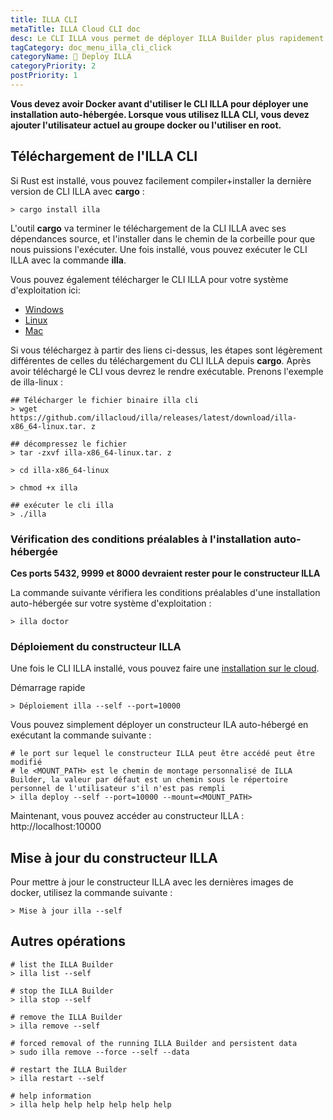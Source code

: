 ```yaml
---
title: ILLA CLI
metaTitle: ILLA Cloud CLI doc
desc: Le CLI ILLA vous permet de déployer ILLA Builder plus rapidement que votre imagination.
tagCategory: doc_menu_illa_cli_click
categoryName: 👷 Deploy ILLA
categoryPriority: 2
postPriority: 1
---
```


**Vous devez avoir Docker avant d'utiliser le CLI ILLA pour déployer une installation auto-hébergée. Lorsque vous utilisez ILLA CLI, vous devez ajouter l'utilisateur actuel au groupe docker ou l'utiliser en root.**

## Téléchargement de l'ILLA CLI

Si Rust est installé, vous pouvez facilement compiler+installer la dernière version de CLI ILLA avec **cargo** :

```
> cargo install illa
```

L'outil **cargo** va terminer le téléchargement de la CLI ILLA avec ses dépendances source, et l'installer dans le chemin de la corbeille pour que nous puissions l'exécuter.
Une fois installé, vous pouvez exécuter le CLI ILLA avec la commande **illa**.

Vous pouvez également télécharger le CLI ILLA pour votre système d'exploitation ici:

-   [Windows](https://github.com/illacloud/illa/releases/latest/download/illa-x86_64-win.zip)
-   [Linux](https://github.com/illacloud/illa/releases/latest/download/illa-x86_64-linux.tar.gz)
-   [Mac](https://github.com/illacloud/illa/releases/latest/download/illa-x86_64-macos.tar.gz)

Si vous téléchargez à partir des liens ci-dessus, les étapes sont légèrement différentes de celles du téléchargement du CLI ILLA depuis **cargo**. Après avoir téléchargé le CLI vous devrez le rendre exécutable. Prenons l'exemple de illa-linux :

```
## Télécharger le fichier binaire illa cli
> wget https://github.com/illacloud/illa/releases/latest/download/illa-x86_64-linux.tar. z

## décompressez le fichier
> tar -zxvf illa-x86_64-linux.tar. z

> cd illa-x86_64-linux

> chmod +x illa

## exécuter le cli illa
> ./illa

```

### Vérification des conditions préalables à l'installation auto-hébergée

**Ces ports 5432, 9999 et 8000 devraient rester pour le constructeur ILLA**

La commande suivante vérifiera les conditions préalables d'une installation auto-hébergée sur votre système d'exploitation :

```
> illa doctor
```

### Déploiement du constructeur ILLA

Une fois le CLI ILLA installé, vous pouvez faire une [installation sur le cloud](https://cloud.illacloud.com/).

Démarrage rapide

```
> Déploiement illa --self --port=10000
```

Vous pouvez simplement déployer un constructeur ILA auto-hébergé en exécutant la commande suivante :

```
# le port sur lequel le constructeur ILLA peut être accédé peut être modifié
# le <MOUNT_PATH> est le chemin de montage personnalisé de ILLA Builder, la valeur par défaut est un chemin sous le répertoire personnel de l'utilisateur s'il n'est pas rempli
> illa deploy --self --port=10000 --mount=<MOUNT_PATH>
```

Maintenant, vous pouvez accéder au constructeur ILLA : http://localhost:10000

## Mise à jour du constructeur ILLA

Pour mettre à jour le constructeur ILLA avec les dernières images de docker, utilisez la commande suivante :

```
> Mise à jour illa --self
```

## Autres opérations

```
# list the ILLA Builder
> illa list --self

# stop the ILLA Builder
> illa stop --self

# remove the ILLA Builder
> illa remove --self

# forced removal of the running ILLA Builder and persistent data
> sudo illa remove --force --self --data

# restart the ILLA Builder
> illa restart --self

# help information
> illa help help help help help help
```
